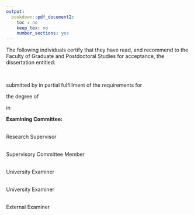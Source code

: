 ```yaml
---
output:
  bookdown::pdf_document2:
    toc : no
    keep_tex: no
    number_sections: yes
---
```


<!-- Note this section is Required -->

\doublespacing

The following individuals certify that they have read, and recommend to the Faculty of Graduate
and Postdoctoral Studies for acceptance, the dissertation entitled:

\vspace{5mm}


\noindent\underline{\makebox[6in][l]{Insert your dissertation title here}}  
\vspace{2mm}

submitted by \underline{Insert Your Name Here} in partial fulfillment of the requirements for

the degree of \noindent\underline{\makebox[5in][l]{Name of your Degree}}  

in \noindent\underline{\makebox[5.8in][l]{Insert Program}}

\vspace{5mm}

**Examining Committee:**

\noindent\underline{\makebox[6in][l]{Name of your Supervisor}}  
Research Supervisor

\noindent\underline{\makebox[6in][l]{Name of your Committee Member}}  
Supervisory Committee Member 

\noindent\underline{\makebox[6in][l]{Name of University Examiner}}  
University Examiner

\noindent\underline{\makebox[6in][l]{Name of University Examiner}}  
University Examiner

\noindent\underline{\makebox[6in][l]{Name of External Examiner}}  
External Examiner

